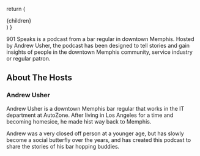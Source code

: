   return (
    <main className="container mx-auto mt-16 prose-xl px-8">
      {children}
    </main>
  )
}

901 Speaks is a podcast from a bar regular in downtown Memphis. Hosted by Andrew Usher, the podcast has been designed to tell stories and gain insights of people in the downtown Memphis community, service industry or regular patron.

## About The Hosts

### Andrew Usher

Andrew Usher is a downtown Memphis bar regular that works in the IT department at AutoZone. After living in Los Angeles for a time and becoming homesice, he made hist way back to Memphis.

Andrew was a very closed off person at a younger age, but has slowly become a social butterfly over the years, and has created this podcast to share the stories of his bar hopping buddies.

